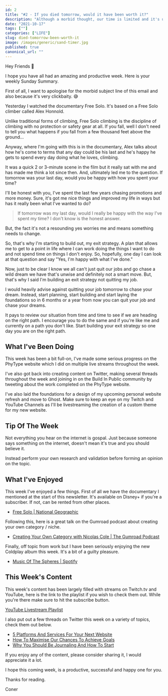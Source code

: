 ```yaml
---
id: 2
title: "#2 - If you died tomorrow, would it have been worth it?"
description: "Although a morbid thought, our time is limited and it's up to us to choose how to spend it. In this edition, that's the thought and question I grapple with."
date: "2021-10-17"
tags: [""]
categories: ["LIFE"]
slug: died-tomorrow-been-worth-it
image: /images/generic/sand-timer.jpg
published: true
canonical_url: ""
---
```


Hey Friends 👋

I hope you have all had an amazing and productive week. Here is your weekly Sunday Summary.

First of all, I want to apologise for the morbid subject line of this email and also because it's very clickbaity. 😅

Yesterday I watched the documentary Free Solo. It's based on a Free Solo climber called Alex Honnold.

Unlike traditional forms of climbing, Free Solo climbing is the discipline of climbing with no protection or safety gear at all. If you fall, well I don't need to tell you what happens if you fall from a few thousand feet above the ground...

Anyway, where I'm going with this is in the documentary, Alex talks about how he's come to terms that any day could be his last and he's happy he gets to spend every day doing what he loves, climbing.

It was a quick 2 or 3-minute scene in the film but it really sat with me and has made me think a lot since then. And, ultimately led me to the question.
If tomorrow was your last day, would you be happy with how you spent your time?

I'll be honest with you, I've spent the last few years chasing promotions and more money. Sure, it's got me nice things and improved my life in ways but has it really been what I've wanted to do?

> If tomorrow was my last day, would I really be happy with the way I've spent my time? I don't know is the honest answer.

But, the fact it's not a resounding yes worries me and means something needs to change.

So, that's why I'm starting to build out, my exit strategy. A plan that allows me to get to a point in life where I can work doing the things I want to do and not spend time on things I don't enjoy. So, hopefully, one day I can look at that question and say "Yes, I'm happy with what I've done."

Now, just to be clear I know we all can't just quit our jobs and go chase a wild dream we have that's unwise and definitely not a smart move. But, that's why I said I'm building an exit strategy not quitting my job.

I would heavily advise against quitting your job tomorrow to chase your dream. Instead, start planning, start building and start laying the foundations so in 6 months or a year from now you can quit your job and chase your dreams.

It pays to review our situation from time and time to see if we are heading on the right path. I encourage you to do the same and if you're like me and currently on a path you don't like. Start building your exit strategy so one day you are on the right path.

## What I've Been Doing

This week has been a bit full-on, I've made some serious progress on the PhyType website which I did on multiple live streams throughout the week.

I've also got back into creating content on Twitter, making several threads throughout the week and joining in on the Build In Public community by tweeting about the work completed on the PhyType website.

I've also laid the foundations for a design of my upcoming personal website refresh and move to Ghost. Make sure to keep an eye on my Twitch and YouTube Channels as I'll be livestreaming the creation of a custom theme for my new website.

## Tip Of The Week

Not everything you hear on the internet is gospal. Just because someone says something on the internet, doesn't mean it's true and you should believe it.

Instead perform your own research and validation before forming an opinion on the topic.

## What I've Enjoyed

This week I've enjoyed a few things. First of all we have the documentary I mentioned at the start of this newsletter. It's available on Disney+ if you're a subscriber. If not, can be rented from other places.

- [Free Solo | National Geographic](https://www.youtube.com/watch?v=urRVZ4SW7WU)

Following this, here is a great talk on the Gumroad podcast about creating your own category / niche.

- [Creating Your Own Category with Nicolas Cole | The Gumroad Podcast](https://www.youtube.com/watch?v=X3bQfP_2ALs)

Finally, off topic from work but I have been seriously enjoying the new Coldplay album this week. It's a bit of a guilty pleasure.

- [Music Of The Spheres | Spotify](https://open.spotify.com/album/06mXfvDsRZNfnsGZvX2zpb)

## This Week's Content

This week's content has been largely filled with streams on Twitch.tv and YouTube, here is the link to the playlist if you wish to check them out. While you're there make sure to hit the subscribe button.

[YouTube Livestream Playlist](https://www.youtube.com/playlist?list=PLRbCPnFLHeCDCrTYhu2uRifr7TgdMnb4P)

I also put out a few threads on Twitter this week on a variety of topics, check them out below.

- [5 Platforms And Services For Your Next Website](https://twitter.com/MrConerMurphy/status/1447604362033913856)
- [How To Maximise Our Chances To Achieve Goals](https://twitter.com/MrConerMurphy/status/1448321816452272131)
- [Why You Should Be Journaling And How To Start](https://twitter.com/MrConerMurphy/status/1449067211625218052)

If you enjoy any of the content, please consider sharing it, I would appreciate it a lot.

I hope this coming week, is a productive, successful and happy one for you.

Thanks for reading.

Coner
